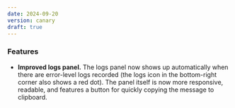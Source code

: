 ```yaml
---
date: 2024-09-20
version: canary
draft: true
---
```


### Features

- **Improved logs panel.** The logs panel now shows up automatically when there are error-level logs recorded (the logs icon in the bottom-right corner also shows a red dot). The panel itself is now more responsive, readable, and features a button for quickly copying the message to clipboard.
